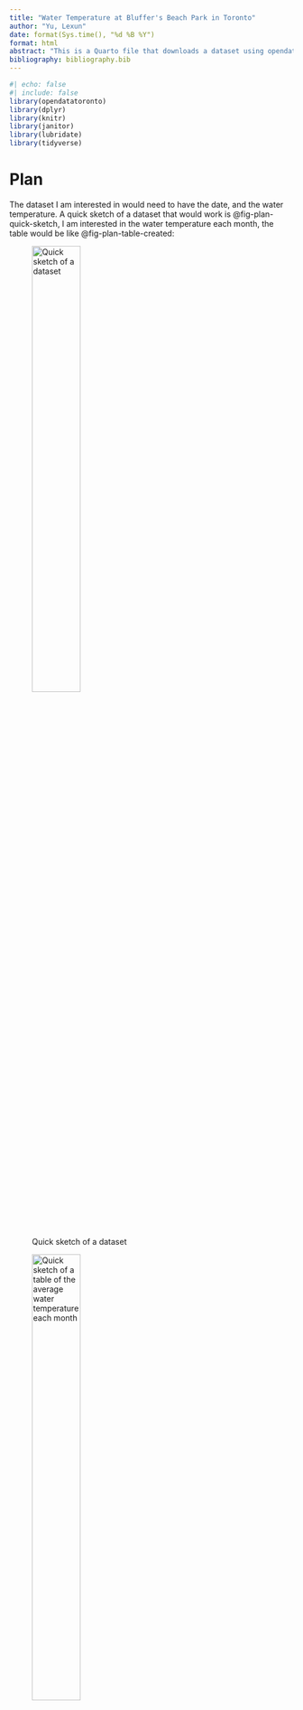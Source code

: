```yaml
---
title: "Water Temperature at Bluffer's Beach Park in Toronto"
author: "Yu, Lexun"
date: format(Sys.time(), "%d %B %Y")
format: html
abstract: "This is a Quarto file that downloads a dataset using opendatatoronto, cleans it, and makes a graph."
bibliography: bibliography.bib
---
```


```r
#| echo: false
#| include: false
library(opendatatoronto)
library(dplyr)
library(knitr)
library(janitor)
library(lubridate)
library(tidyverse)
```

# Plan

The dataset I am interested in would need to have the date, and the water temperature. A quick sketch of a dataset that would work is @fig-plan-quick-sketch, I am interested in the water temperature each month, the table would be like @fig-plan-table-created: 

::: {#fig-plan layout-ncol="2" layout-valign="bottom"}
![Quick sketch of a dataset](Figures/figure1a-quick-sketch-of-dataset.png){#fig-plan-quick-sketch width="45%"}

![Quick sketch of a table of the average water temperature each month](Figures/figure1b-table-created.png){#fig-plan-table-created width="45%"}

Sketches of a potential dataset and graph related to Bluffer's Beach Park's water temperature.
:::

# Simulate
```r
citation()
citation("ggplot2")
```

After examining the raw data, I found that there is only data between May and September. So, I am only generating simulated data between May and September
```r
set.seed(853)

simulated_temp_data <- 
    tibble(
        date = rep(x = as.Date("2016-05-01") + c(0:152), times = 1),
        water_temp = rpois(
            n = 153 * 1,
            lambda = 16
        )
    )

head(simulated_temp_data)
```

## Acquire and display the raw data

The following terminal output displays the raw data obtained from [opendatatoronto](https://open.toronto.ca/dataset/events-at-nathan-phillips-square/).
```r
#| echo: false
#| include: false

# get package
package <- show_package("toronto-beaches-observations")
package
 
# get all resources for this package
resources <- list_package_resources("toronto-beaches-observations")
 
# identify datastore resources; by default, Toronto Open Data sets datastore resource format to CSV for non-geospatial and GeoJSON for geospatial resources
datastore_resources <- filter(resources, tolower(format) %in% c('csv', 'geojson'))
```

```r
#| echo: false

# load the first datastore resource as a sample
raw_data <- filter(datastore_resources, row_number()==1) %>% get_resource()
head(raw_data)

write_csv(
  x = raw_data,
  file = "input/toronto_beaches.csv"
)
```

## Clean the data
Read the csv
```r
raw_toronto_beaches_data <-
  read_csv(
    file = "input/toronto_beaches.csv",
    show_col_types = FALSE
  )
head(raw_toronto_beaches_data)
```

Clean names

```r
cleaned_beaches_data <-
    clean_names(raw_toronto_beaches_data)
head(cleaned_beaches_data)
```

keep only the necessary date and water temperature information
```r
cleaned_beaches_data <-
  cleaned_beaches_data |>
  select(
    data_collection_date,
    water_temp
  )

cleaned_beaches_data <-
  cleaned_beaches_data |>
  rename(
    date = data_collection_date,
    temp = water_temp
  )

head(cleaned_beaches_data)
names(cleaned_beaches_data)

```

Write the new csv

```r
write_csv(
  x = cleaned_beaches_data,
  file = "output/cleaned_beaches_data.csv"
)
```
